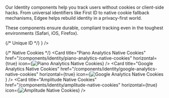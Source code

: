 Our Identity components help you track users without cookies or client-side hacks.
From universal identifiers like First ID to native cookie fallback mechanisms, Edgee helps rebuild identity in a privacy-first world.

These components ensure durable, compliant tracking even in the toughest environments (Safari, iOS, Firefox).

<CardGroup cols={2}>
  {/* Unique ID */}
  <Card title="First ID" href="/components/identity/first-id" horizontal={true} icon={<img src="https://mintlify.s3.us-west-1.amazonaws.com/edgee/images/logos/first-id.svg" alt="First ID" />} />
  
  {/* Native Cookies */}
  <Card title="Piano Analytics Native Cookies" href="/components/identity/piano-analytics-native-cookies" horizontal={true} icon={<img src="https://mintlify.s3.us-west-1.amazonaws.com/edgee/images/logos/piano-analytics-native-cookies.svg" alt="Piano Analytics Native Cookies" />} />
  <Card title="Google Analytics Native Cookies" href="/components/identity/google-analytics-native-cookies" horizontal={true} icon={<img src="https://mintlify.s3.us-west-1.amazonaws.com/edgee/images/logos/ga4-native-cookies.svg" alt="Google Analytics Native Cookies" />} />
  <Card title="Amplitude Native Cookies" href="/components/identity/amplitude-native-cookies" horizontal={true} icon={<img src="https://mintlify.s3.us-west-1.amazonaws.com/edgee/images/logos/amplitude-native-cookies.svg" alt="Amplitude Native Cookies" />} />
</CardGroup>